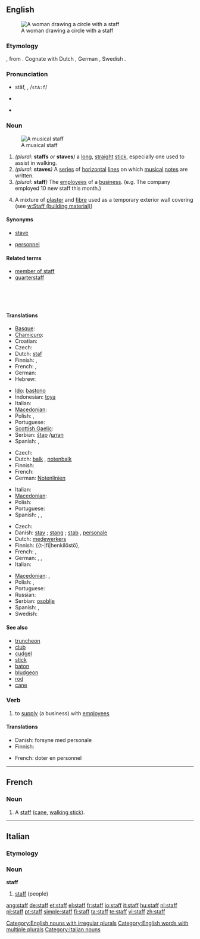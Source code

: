 {{also|Staff}}
==English==
{{wikipedia}}
[[File:John William Waterhouse - Magic Circle.JPG|thumb|A woman drawing a circle with a staff]]

===Etymology===
{{etyl|ang}} {{term|stæf}}, from {{proto|Germanic|staƀoz}}.  Cognate with Dutch {{term|staf}}, German {{term|Stab}}, Swedish {{term|stav}}.

===Pronunciation===
* {{a|RP}} stäf, {{IPA|/stɑːf/}}, /<tt>stA:f</tt>/
*: {{rhymes|ɑːf}}
* {{a|North America}} {{IPA|/ˈstæf/}}
* {{audio|En-us-staff.ogg|Audio (US)}}
*: {{rhymes|æf}}

===Noun===
{{en-noun|s|pl2=staves|-}}
[[Image:Music-staff.png|thumb|right|A musical staff]]

# ''(plural:'' '''staffs''' ''or'' '''staves''''')''  a [[long]], [[straight]] [[stick]], especially one used to assist in walking.
# ''(plural:'' '''staves''''')'' {{music}} A [[series]] of [[horizontal]] [[line]]s on which [[music]]al [[note]]s are written.
# ''(plural:'' '''staff''''')'' The [[employee]]s of a [[business]]. (e.g. The company employed 10 new staff this month.)
# {{uncountable}} A mixture of [[plaster]] and [[fibre]] used as a temporary exterior wall covering (see [[w:Staff (building material)]])

====Synonyms====
* {{sense|music}} [[stave]]
* {{sense|employees}} [[personnel]]

====Related terms====
* [[member of staff]]
* [[quarterstaff]]

<br><br><br>

====Translations====
{{trans-top|long, straight stick}}
* [[Basque]]: {{t-|eu|haga|xs=Basque}}
* [[Chamicuro]]: {{tø|ccc|chaskolo}}
* Croatian: {{t-|hr|štap|m}}
* Czech: {{t+|cs|hůl|f}}
* Dutch: [[:nl:staf|staf]] {{m}}
* Finnish: {{t+|fi|sauva}}, {{t-|fi|salko}}
* French: {{t+|fr|staff|m}}, {{t+|fr|canne|f}}
* German: {{t+|de|Stab|m}}
* Hebrew: {{t-|he|מקל|m|alt=מַקֵּל}}
{{trans-mid}}
* [[Ido]]: [[bastono]]
* Indonesian: [[toya]]
* Italian: {{t+|it|bastone|m}}
* [[Macedonian]]: {{t-|mk|стап|m|tr=stap}}
* Polish: {{t+|pl|laska|f}},  {{t+|pl|kij|m}}
* Portuguese: {{t+|pt|bengala|f}}
* [[Scottish Gaelic]]: {{t-|gd|bata|m|xs=Scottish Gaelic}}
* Serbian: [[štap]] {{m}}/[[штап]] {{m}}
* Spanish: {{t-|es|bastón|m}}, {{t+|es|báculo|m}}
{{trans-bottom}}

{{trans-top|series of horizontal lines}}
* Czech: {{t-|cs|osnova|f}}
* Dutch: [[balk]] {{m}}, [[notenbalk]] {{m}}
* Finnish: {{t-|fi|nuottiviivasto}}
* French: {{t+|fr|portée|f}}
* German: [[Notenlinien]] {{f|p}}
{{trans-mid}}
* Italian: {{t-|it|pentagramma|m}}
* [[Macedonian]]: {{t|mk|петолиние|n|tr=petolínie}}
* Polish: {{t|pl|pięciolinia|f}}
* Portuguese: {{t+|pt|pauta|f}}
* Spanish: {{t-|es|varas|f|p}},  {{t-|es|pauta|f}}, {{t-|es|pentagrama|f}}
{{trans-bottom}}

{{trans-top|employees of a business}}
* Czech: {{t-|cs|personál|m}}
* Danish: [[stav]] {{c}}; [[stang]] {{c}}; [[stab]] {{c}}, [[personale]] {{n}}
* Dutch: [[:nl:medewerkers|medewerkers]] {{m|p}}
* Finnish: {{t-|fi|henkilöstö}, {{t-|fi|henkilökunta}}
* French: {{t+|fr|personnel|m}}, {{t+|fr|staff|m}}
* German: {{t+|de|Belegschaft|f}}, {{t+|de|Personal|n}},  {{t+|de|Stab|m}}
* Italian: {{t+|it|personale|m}}
{{trans-mid}}
* [[Macedonian]]: {{t|mk|персонал|m|tr=personál}},  {{t|mk|кадар|m|tr=kádar}}
* Polish: {{t|pl|personel|m}},  {{t|pl|pracownicy|p}}
* Portuguese: {{t+|pt|pessoal|m}}
* Russian: {{t+|ru|персонал|m}}
* Serbian: [[osoblje]] {{n}}
* Spanish: {{t+|es|personal|m}}, {{t-|es|equipo|m}}
* Swedish: {{t+|sv|personal}}
{{trans-bottom}}

====See also====
* [[truncheon]]
* [[club]]
* [[cudgel]]
* [[stick]]
* [[baton]]
* [[bludgeon]]
* [[rod]]
* [[cane]]

===Verb===
{{en-verb}}

# {{transitive}} to [[supply]] (a business) with [[employee]]s

====Translations====
{{trans-top|to supply with employees}}
* Danish: forsyne med personale
* Finnish: {{t+|fi|miehittää}}
{{trans-mid}}
* French: doter en personnel
{{trans-bottom}}

[[Category:English nouns with irregular plurals]]
[[Category:English words with multiple plurals]]

----

==French==

===Noun===
{{fr-noun|m|plural=staffs}}

# A [[staff]] ([[cane]], [[walking stick]]).

----

==Italian==

===Etymology===
{{etyl|en|it}}

===Noun===
'''staff''' {{m|inv}}

# [[#English|staff]] (people)

[[Category:Italian nouns]]

[[ang:staff]]
[[de:staff]]
[[et:staff]]
[[el:staff]]
[[fr:staff]]
[[io:staff]]
[[it:staff]]
[[hu:staff]]
[[nl:staff]]
[[pl:staff]]
[[pt:staff]]
[[simple:staff]]
[[fi:staff]]
[[ta:staff]]
[[te:staff]]
[[vi:staff]]
[[zh:staff]]